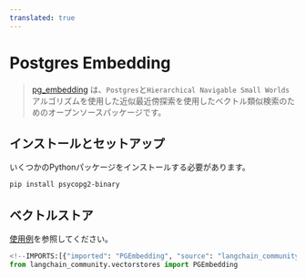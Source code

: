 ```yaml
---
translated: true
---
```


# Postgres Embedding

> [pg_embedding](https://github.com/neondatabase/pg_embedding) は、`Postgres`と`Hierarchical Navigable Small Worlds`アルゴリズムを使用した近似最近傍探索を使用したベクトル類似検索のためのオープンソースパッケージです。

## インストールとセットアップ

いくつかのPythonパッケージをインストールする必要があります。

```bash
pip install psycopg2-binary
```

## ベクトルストア

[使用例](/docs/integrations/vectorstores/pgembedding)を参照してください。

```python
<!--IMPORTS:[{"imported": "PGEmbedding", "source": "langchain_community.vectorstores", "docs": "https://api.python.langchain.com/en/latest/vectorstores/langchain_community.vectorstores.pgembedding.PGEmbedding.html", "title": "Postgres Embedding"}]-->
from langchain_community.vectorstores import PGEmbedding
```
